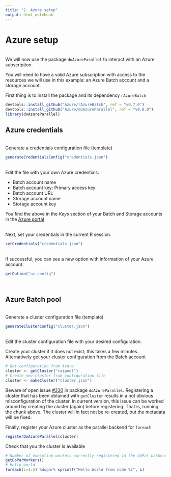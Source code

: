 ```yaml
---
title: "2. Azure setup"
output: html_notebook
---
```


# Azure setup
<br>
We will now use the package `doAzureParallel` to interact with an Azure subscription.

You will need to have a valid Azure subscription with access to the resources we will use in this example: an Azure Batch account and a storage account.

First thing is to install the package and its dependency `rAzureBatch`
```r
devtools::install_github("Azure/rAzureBatch", ref = "v0.7.0") 
devtools::install_github("Azure/doAzureParallel", ref = "v0.8.0") 
library(doAzureParallel)
```

## Azure credentials
<br>
Generate a credentials configuration file (template)
```r
generateCredentialsConfig("credentials.json")
```

<br>
Edit the file with your own Azure credentials:

- Batch account name
- Batch account key: Primary access key
- Batch account URL
- Storage account name
- Storage account key

You find the above in the _Keys_ section of your Batch and Storage accounts in the [Azure portal](https://portal.azure.com/)

<br>
Next, set your credentials in the current R session.
```r
setCredentials("credentials.json")
```
<br>
If successful, you can see a new option with information of your Azure account.
```r
getOption("az_config")
```

<br>

## Azure Batch pool

<br>
Generate a cluster configuration file (template)
```r
generateClusterConfig("cluster.json")
```
<br>
Edit the cluster configuration file with your desired configuration.

Create your cluster if it does not exist; this takes a few minutes. Alternatively get your cluster configuration from the Batch account
```r
# Get configuration from Azure
cluster <- getCluster("raipool")
# Create new cluster from configuration file
cluster <- makeCluster("cluster.json") 
```

Beware of open issue [#330](https://github.com/Azure/doAzureParallel/issues/330) in package `doAzureParallel`. Registering a cluster that has been obtained with `getCluster` results in a not obvious misconfiguration of the cluster. In current version, this issue can be worked around by creating the cluster (again) before registering. That is, running the chunk above. The cluster will in fact not be re-created, but the metadata will be fixed.

Finally, register your Azure cluster as the parallel backend for `foreach`
```r
registerDoAzureParallel(cluster)
```

Check that you the cluster is available
```r
# Number of execution workers currently registered in the doPar backend
getDoParWorkers()
# Hello world
foreach(i=1:5) %dopar% sprintf("Hello World from node %s", i)
```



